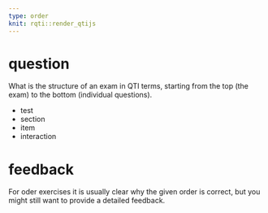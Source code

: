 ```yaml
---
type: order
knit: rqti::render_qtijs
---
```


# question

What is the structure of an exam in QTI terms, starting from the top (the exam) to the bottom (individual questions).

- test
- section
- item
- interaction

# feedback

For oder exercises it is usually clear why the given order is correct, but you might still want to provide a detailed feedback.
